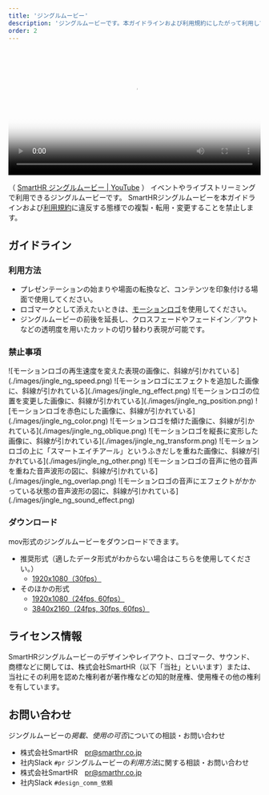 ```yaml
---
title: 'ジングルムービー'
description: 'ジングルムービーです。本ガイドラインおよび利用規約にしたがって利用してください。'
order: 2
---
```



<video controls style="max-width: 100%; width: 100%;" poster="/images/jingle_movie_thumb.png" >
  <source src="/video/jingle_movie.mp4" type="video/mp4" title="SmartHR jingle movie" ></source>
  <p>動画を再生できない場合は以下のYouTubeリンクよりご覧ください</p>
</video>


（ <a href="https://www.youtube.com/watch?v=EKpYFkLSIjY" target="_blank">SmartHR ジングルムービー | YouTube</a> ）
イベントやライブストリーミングで利用できるジングルムービーです。
SmartHRジングルムービーを本ガイドラインおよび[利用規約](/terms/)に違反する態様での複製・転用・変更することを禁止します。

## ガイドライン
### 利用方法
- プレゼンテーションの始まりや場面の転換など、コンテンツを印象付ける場面で使用してください。
- ロゴマークとして添えたいときは、[モーションロゴ](/basics/logos/motion/)を使用してください。
- ジングルムービーの前後を延長し、クロスフェードやフェードイン／アウトなどの透明度を用いたカットの切り替わり表現が可能です。

### 禁止事項
<Grid>
  <ImgWithDesc description="再生速度を変えてはいけない">
  ![モーションロゴの再生速度を変えた表現の画像に、斜線が引かれている](./images/jingle_ng_speed.png)
  </ImgWithDesc>
  <ImgWithDesc description="エフェクトを追加してはいけない">
  ![モーションロゴにエフェクトを追加した画像に、斜線が引かれている](./images/jingle_ng_effect.png)
  </ImgWithDesc>
  <ImgWithDesc description="要素の位置を変えてはいけない">
  ![モーションロゴの位置を変更した画像に、斜線が引かれている](./images/jingle_ng_position.png)
  </ImgWithDesc>
  <ImgWithDesc description="指定カラー以外で表記してはいけない">
  ![モーションロゴを赤色にした画像に、斜線が引かれている](./images/jingle_ng_color.png)
  </ImgWithDesc>
  <ImgWithDesc description="ロゴを傾けてはいけない">
  ![モーションロゴを傾けた画像に、斜線が引かれている](./images/jingle_ng_oblique.png)
  </ImgWithDesc>
  <ImgWithDesc description="変形させてはいけない">
  ![モーションロゴを縦長に変形した画像に、斜線が引かれている](./images/jingle_ng_transform.png)
  </ImgWithDesc>
  <ImgWithDesc description="他要素やマークをロゴの上に重ねてはいけない">
  ![モーションロゴの上に「スマートエイチアール」というふきだしを重ねた画像に、斜線が引かれている](./images/jingle_ng_other.png)
  </ImgWithDesc>
  <ImgWithDesc description="他の音声を重ねてはいけない">
  ![モーションロゴの音声に他の音声を重ねた音声波形の図に、斜線が引かれている](./images/jingle_ng_overlap.png)
  </ImgWithDesc>
  <ImgWithDesc description="音声にエフェクトを追加してはいけない">
  ![モーションロゴの音声にエフェクトがかかっている状態の音声波形の図に、斜線が引かれている](./images/jingle_ng_sound_effect.png)
  </ImgWithDesc>
</Grid>

### ダウンロード
mov形式のジングルムービーをダウンロードできます。
- 推奨形式（適したデータ形式がわからない場合はこちらを使用してください。）
    - [1920x1080（30fps）](/SmartHR_JingleMovie_1920x1080_30fps.zip)
- そのほかの形式
    - [1920x1080（24fps, 60fps）](/SmartHR_JingleMovie_1920x1080.zip)
    - [3840x2160（24fps, 30fps, 60fps）](/SmartHR_JingleMovie_3840×2160.zip)

## ライセンス情報
SmartHRジングルムービーのデザインやレイアウト、ロゴマーク、サウンド、商標などに関しては、株式会社SmartHR（以下「当社」といいます）または、当社にその利用を認めた権利者が著作権などの知的財産権、使用権その他の権利を有しています。

## お問い合わせ
ジングルムービーの*掲載、使用の可否*についての相談・お問い合わせ
- 株式会社SmartHR　pr@smarthr.co.jp
- 社内Slack `#pr`
ジングルムービーの*利用方法*に関する相談・お問い合わせ
- 株式会社SmartHR　pr@smarthr.co.jp
- 社内Slack `#design_comm_依頼`
